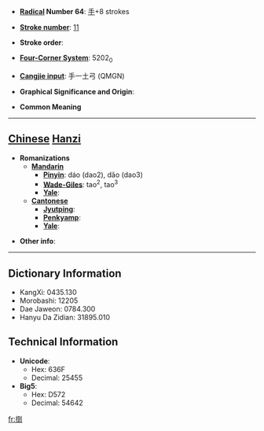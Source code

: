 * '''[[Wiktionary:Chinese radical index| Radical]] Number 64''': [[Wiktionary:Chinese radical index 手|手]]+8 strokes

* '''[[Wiktionary:Chinese total strokes index|Stroke number]]''': [[Wiktionary:Chinese total strokes index 11|11]]

* '''Stroke order''': 

* '''[[Wiktionary:Chinese four corner index|Four-Corner System]]''': 5202<sub>0</sub>

* '''[[Wiktionary:Chinese Cangjie index|Cangjie input]]''': 手一土弓 (QMGN)

* '''Graphical Significance and Origin''': 

* '''Common Meaning'''

----

== [[Chinese]] [[Hanzi]] ==

* '''Romanizations'''
** '''[[Mandarin]]'''
*** '''[[Pinyin]]''': dáo (dao2), dǎo (dao3)
*** '''[[Wade-Giles]]''': tao<sup>2</sup>, tao<sup>3</sup>
*** '''[[Yale]]''': 
** '''[[Cantonese]]'''
*** '''[[Jyutping]]''':
*** '''[[Penkyamp]]''': 
*** '''[[Yale]]''': 

* '''Other info''': 

----

== Dictionary Information ==

* KangXi: 0435.130
* Morobashi: 12205
* Dae Jaweon: 0784.300
* Hanyu Da Zidian: 31895.010

== Technical Information ==

* '''Unicode''':
** Hex: 636F
** Decimal: 25455
* '''Big5''':
** Hex: D572
** Decimal: 54642

[[fr:捯]]
